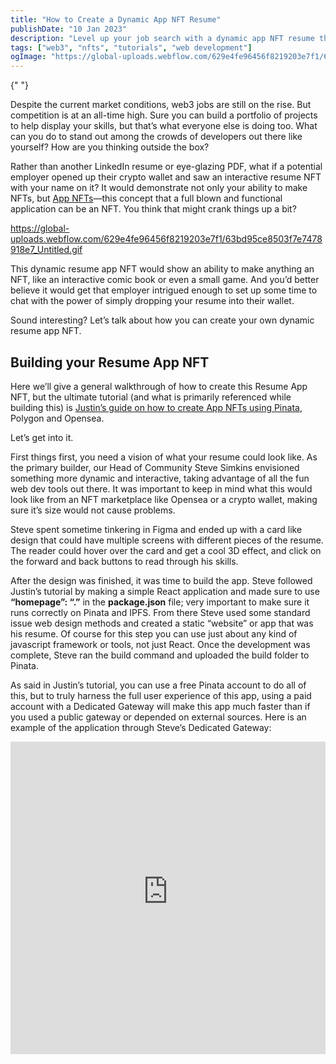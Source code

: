 ```yaml
---
title: "How to Create a Dynamic App NFT Resume"
publishDate: "10 Jan 2023"
description: "Level up your job search with a dynamic app NFT resume that will wow any employer."
tags: ["web3", "nfts", "tutorials", "web development"]
ogImage: "https://global-uploads.webflow.com/629e4fe96456f8219203e7f1/6410b6848afd85df8fe0a193_2023-01-10_How-to-Create_blog-img-tiny.png"
---
```



<OutLinkButton link="https://www.pinata.cloud/blog/resume-app-nft" site="Pinata" image={pinnie} />{" "}

Despite the current market conditions, web3 jobs are still on the rise. But competition is at an all-time high. Sure you can build a portfolio of projects to help display your skills, but that’s what everyone else is doing too. What can you do to stand out among the crowds of developers out there like yourself? How are you thinking outside the box?

Rather than another LinkedIn resume or eye-glazing PDF, what if a potential employer opened up their crypto wallet and saw an interactive resume NFT with your name on it? It would demonstrate not only your ability to make NFTs, but [App NFTs](https://medium.com/pinata/how-to-build-an-app-nft-7c57b51698e7)—this concept that a full blown and functional application can be an NFT. You think that might crank things up a bit?

https://global-uploads.webflow.com/629e4fe96456f8219203e7f1/63bd95ce8503f7e7478918e7_Untitled.gif

This dynamic resume app NFT would show an ability to make anything an NFT, like an interactive comic book or even a small game. And you’d better believe it would get that employer intrigued enough to set up some time to chat with the power of simply dropping your resume into their wallet.

Sound interesting? Let’s talk about how you can create your own dynamic resume app NFT.

## Building your Resume App NFT

Here we’ll give a general walkthrough of how to create this Resume App NFT, but the ultimate tutorial (and what is primarily referenced while building this) is [Justin’s guide on how to create App NFTs using Pinata](https://medium.com/pinata/how-to-build-an-app-nft-7c57b51698e7), Polygon and Opensea.

Let’s get into it.

First things first, you need a vision of what your resume could look like. As the primary builder, our Head of Community Steve Simkins envisioned something more dynamic and interactive, taking advantage of all the fun web dev tools out there. It was important to keep in mind what this would look like from an NFT marketplace like Opensea or a crypto wallet, making sure it’s size would not cause problems.

Steve spent sometime tinkering in Figma and ended up with a card like design that could have multiple screens with different pieces of the resume. The reader could hover over the card and get a cool 3D effect, and click on the forward and back buttons to read through his skills.

After the design was finished, it was time to build the app. Steve followed Justin’s tutorial by making a simple React application and made sure to use **“homepage”: “.”** in the **package.json** file; very important to make sure it runs correctly on Pinata and IPFS. From there Steve used some standard issue web design methods and created a static “website” or app that was his resume. Of course for this step you can use just about any kind of javascript framework or tools, not just React. Once the development was complete, Steve ran the build command and uploaded the build folder to Pinata.

As said in Justin’s tutorial, you can use a free Pinata account to do all of this, but to truly harness the full user experience of this app, using a paid account with a Dedicated Gateway will make this app much faster than if you used a public gateway or depended on external sources. Here is an example of the application through Steve’s Dedicated Gateway:

<iframe
	src="https://stevedsimkins.mypinata.cloud/ipfs/QmdKYQpczE7giv15Yx2tkk1pkbRe862eaLhTR5e7FjhJ8F/index.html"
	frameborder="0"
	height="500px"
	width="100%"
	class="hidden sm:block"
/>
<Image
	src="https://global-uploads.webflow.com/629e4fe96456f8219203e7f1/63bd95503c654e14fc1b3b00_Slide%2016_9%20-%203.png"
	alt="Screenshot of web app"
	width={1920}
	aspectRatio={1 / 1}
	class="sm:hidden"
/>

Awesome! Resume app is done, time to turn it into an NFT. Following the guide, Steve created a simple smart contract to deploy the App NFT in a way that he could keep updating it with new versions, very handy if you ever have an update in experience or education. Also keep in mind you can do your own smart contract customization here to do cool stuff, like mass airdrop your NFT to a list of wallets or ENS addresses!

With the smart contract tested and ready to go, it was time to prep the metadata for the NFT. Steve kept it pretty simple with a name, description, image link for thumbnails, and used his Dedicated Gateway link in the **animation_url** for performance.

```json
{
	"name": "Steve's App NFT Resume",
	"description": "A dynamic NFT resume by Steve",
	"image": "ipfs://QmTa46bKHxcQCBoNt887X2zNJwAHpAZ93hTXDi9KeJeM4W",
	"animation_url": "https://stevedsimkins.mypinata.cloud/ipfs/QmdKYQpczE7giv15Yx2tkk1pkbRe862eaLhTR5e7FjhJ8F/index.html"
}
```

With the metadata.json file complete, Steve uploaded that file to Pinata as well and used the CID as the token URI like so:

```javascript
const URI = "ipfs://QmU85vmit8ShrUpnJFg3wEAMA61GcQB2X5KcgabchDV1kt";
```

That’s it! After Steve ran the deployment command with Hardhat, the NFT had been minted in his wallet where we could see it on OpenSea! [Check it out](https://testnets.opensea.io/assets/goerli/0x45602432657d8100119e8633b677043b9022c22b/1) 😎

Of course this app is a fun proof of concept, but with some more refining and perhaps a better framework, you can make efficient applications that can be owned as NFTs. This is just one of the many possibilities, all of which could either make your portfolio impressive, or even launch your own company 👀 What will you build?
